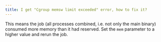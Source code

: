 ```yaml
---
title: I get "Cgroup memsw limit exceeded" error, how to fix it?
---
```

This means the job (all processes combined, i.e. not only the main binary) consumed more memory than it had reserved. Set the `mem` parameter to a higher value and rerun the job.

